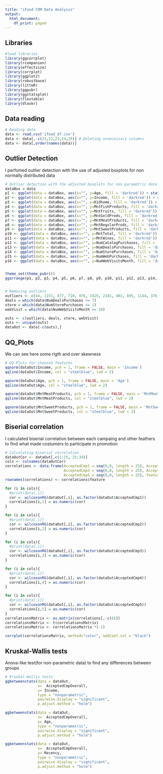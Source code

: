 ```yaml
---
title: "iFood CRM Data Analysis"
output:
  html_document:
    df_print: paged
---
```


## Libraries

```r
#load libraries
library(ggcorrplot)
library(rcompanion)
library(effectsize)
library(corrplot)
library(ggplot2)
library(robustbase)
library(litteR)
library(ggpubr)
library(ggstatsplot)
library(flextable)
library(dlookr)
```

## Data reading
```r
# Reading data
data <- read.csv('ifood_df.csv')
data <- data[,-c(21,22,23,24,26)] # Deleting unnecessary columns
data <- data[,order(names(data))]
```

## Outlier Detection
I perfomed outlier detection with the use of adjusted boxplots for non normally distributed data
```r
# Outlier detection with the adjusted boxplots for non parametric data
dataBox = data
p1 <- ggplot(data = dataBox, aes(x="", y=Age, fill = 'darkred')) + stat_adj_boxplot() + stat_adj_boxplot_outlier() + xlab('Age') + ylab('') + theme(legend.position = "none")
p2 <- ggplot(data = dataBox, aes(x="", y=Income, fill = 'darkred')) + stat_adj_boxplot() + xlab('Income') + ylab('') + theme(legend.position = "none")
p3 <- ggplot(data = dataBox, aes(x="", y=Kidhome, fill = 'darkred')) + stat_adj_boxplot() + xlab('Kidhome') + ylab('') + theme(legend.position = "none")
p4 <- ggplot(data = dataBox, aes(x="", y=MntFishProducts, fill = 'darkred')) + stat_adj_boxplot() + xlab('MntFishProducts') + ylab('') + theme(legend.position = "none")
p5 <- ggplot(data = dataBox, aes(x="", y=MntFruits, fill = 'darkred')) + stat_adj_boxplot() + xlab('MntFruits') + ylab('') + theme(legend.position = "none") + theme(legend.position = "none")
p6 <- ggplot(data = dataBox, aes(x="", y=MntGoldProds, fill = 'darkred')) + stat_adj_boxplot() + xlab('MntGoldProds') + ylab('') + stat_adj_boxplot_outlier() + theme(legend.position = "none")
p7 <- ggplot(data = dataBox, aes(x="", y=MntMeatProducts, fill = 'darkred')) + stat_adj_boxplot() + xlab('MntMeatProducts') + ylab('') + theme(legend.position = "none")
p8 <- ggplot(data = dataBox, aes(x="", y=MntRegularProds, fill = 'darkred')) + stat_adj_boxplot() + xlab('MntRegularProds') + ylab('') + stat_adj_boxplot_outlier() + theme(legend.position = "none")
p9 <- ggplot(data = dataBox, aes(x="", y=MntSweetProducts, fill = 'darkred')) + stat_adj_boxplot() + xlab('MntSweetProducts') + ylab('') + theme(legend.position = "none")
p10 <- ggplot(data = dataBox, aes(x="", y=MntTotal, fill = 'darkred')) + stat_adj_boxplot() + xlab('MntTotal') + ylab('') + theme(legend.position = "none")
p11 <- ggplot(data = dataBox, aes(x="", y=MntWines, fill = 'darkred')) + stat_adj_boxplot() + xlab('MntWines') + ylab('') + theme(legend.position = "none")
p12 <- ggplot(data = dataBox, aes(x="", y=NumCatalogPurchases, fill = 'darkred')) + stat_adj_boxplot() + xlab('NumCatalogPurchases') + ylab('') + stat_adj_boxplot_outlier() + theme(legend.position = "none")
p13 <- ggplot(data = dataBox, aes(x="", y=NumDealsPurchases, fill = 'darkred')) + stat_adj_boxplot() + stat_adj_boxplot_outlier() + xlab('NumDealsPurchases') + ylab('') + theme(legend.position = "none")
p14 <- ggplot(data = dataBox, aes(x="", y=NumStorePurchases, fill = 'darkred')) + stat_adj_boxplot() + xlab('NumStorePurchases') + ylab('') + stat_adj_boxplot_outlier() + theme(legend.position = "none")
p15 <- ggplot(data = dataBox, aes(x="", y=NumWebPurchases, fill = 'darkred')) + stat_adj_boxplot() + xlab('NumWebPurchases') + ylab('') + stat_adj_boxplot_outlier() + theme(legend.position = "none")
p16 <- ggplot(data = dataBox, aes(x="", y=NumWebVisitsMonth, fill = 'darkred')) + stat_adj_boxplot() + stat_adj_boxplot_outlier() + xlab('NumWebVisitsMonth') + ylab('') + stat_adj_boxplot_outlier() + theme(legend.position = "none")


theme_set(theme_pubr())
ggarrange(p1, p2, p3, p4, p5, p6, p7, p8, p9, p10, p11, p12, p13, p14, p15, p16)


# Removing outliers
outliers <- c(44, 1151, 677, 728, 976, 1825, 2181, 401, 895, 1144, 376, 902, 909, 1331, 2062, 1873, 1950)
deals = which(data$NumDealsPurchases >= 7)
store = which(data$NumStorePurchases <= 1)
webVisit = which(data$NumWebVisitsMonth >= 10)

outs <- c(outliers, deals, store, webVisit)
outs <- unique(outs)
dataOut <- data[-c(outs),]
```
## QQ_Plots
We can see here some rigth and over skewness
```r
# QQ-Plots for choosed features
qqnorm(dataOut$Income, pch = 1, frame = FALSE, main = 'Income')
qqline(dataOut$Income, col = "steelblue", lwd = 2)

qqnorm(dataOut$Age, pch = 1, frame = FALSE, main = 'Age')
qqline(dataOut$Age, col = "steelblue", lwd = 2)

qqnorm(dataOut$MntMeatProducts, pch = 1, frame = FALSE, main = 'MntMeatProducts')
qqline(dataOut$MntMeatProducts, col = "steelblue", lwd = 2)

qqnorm(dataOut$MntSweetProducts, pch = 1, frame = FALSE, main = 'MntSweetProducts')
qqline(dataOut$MntSweetProducts, col = "steelblue", lwd = 2)

```
## Biserial correlation
I calculated biserial correlation between each campaing and other feathers to find what made costumers to participate in promotion
```r
# Calculating biserial correlation
dataOutCor <- dataOut[,c(1:15, 25:34)]
cols <- colnames(dataOutCor)
correlations <- data.frame(AcceptedCmp1 = seq(0,0, length = 25), AcceptedCmp2 = seq(0,0, length = 25),
                           AcceptedCmp3 = seq(0,0, length = 25), AcceptedCmp4 = seq(0,0, length = 25),
                           AcceptedCmp5 = seq(0,0, length = 25), feature = colnames(dataOutCor))
rownames(correlations) <- correlations$feature

for (i in cols){
  #print(data[,i])
  cor <- wilcoxonRG(dataOut[,i], as.factor(dataOut$AcceptedCmp1))
  correlations[i,1] = as.numeric(cor)
}

for (i in cols){
  #print(data[,i])
  cor <- wilcoxonRG(dataOut[,i], as.factor(dataOut$AcceptedCmp2))
  correlations[i,2] = as.numeric(cor)
}

for (i in cols){
  #print(data[,i])
  cor <- wilcoxonRG(dataOut[,i], as.factor(dataOut$AcceptedCmp3))
  correlations[i,3] = as.numeric(cor)
}

for (i in cols){
  #print(data[,i])
  cor <- wilcoxonRG(dataOut[,i], as.factor(dataOut$AcceptedCmp4))
  correlations[i,4] = as.numeric(cor)
}

for (i in cols){
  #print(data[,i])
  cor <- wilcoxonRG(dataOut[,i], as.factor(dataOut$AcceptedCmp5))
  correlations[i,5] = as.numeric(cor)
}
correlationsMatrix <- as.matrix(correlations[,-c(6)])
correlationsMatrix <- t(correlationsMatrix)
correlationsMatrix <- correlationsMatrix *(-1)

corrplot(correlationsMatrix, method="color", addCoef.col = "black")
```

## Kruskal-Wallis tests
Anova-like test(for non-parametric data) to find any differences between groups 
```r
# Kruskal-Wallis tests
ggbetweenstats(data = dataOut,
               x=  AcceptedCmpOverall,
               y= Income,
               type = "nonparametric",
               pairwise.display = "significant",
               p.adjust.method = "holm")

ggbetweenstats(data = dataOut,
               x=  AcceptedCmpOverall,
               y= Age,
               type = "nonparametric",
               pairwise.display = "significant",
               p.adjust.method = "holm")

ggbetweenstats(data = dataOut,
               x=  AcceptedCmpOverall,
               y= Recency,
               type = "nonparametric",
               pairwise.display = "significant",
               p.adjust.method = "holm")
```



